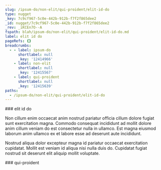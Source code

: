 ```yaml
---
slug: /ipsum-do/non-elit/qui-proident/elit-id-do
type: nugget
_key: 7c9cf967-5c0e-442b-912b-f7f2f865dee2
_id: nugget/7c9cf967-5c0e-442b-912b-f7f2f865dee2
_rev: _iKCEn7O--A
fspath: blah/ipsum-do/non-elit/qui-proident/elit-id-do.md
label: elit id do
pageRefs: {}
breadcrumbs:
  - - label: ipsum-do
      shortlabel: null
      _key: '12414966'
    - label: non-elit
      shortlabel: null
      _key: '12415567'
    - label: qui-proident
      shortlabel: null
      _key: '12415639'
paths:
  - /ipsum-do/non-elit/qui-proident/elit-id-do
---
```


<NuggetArea>
<Nugget slug="/ipsum-do/non-elit/qui-proident/elit-id-do" type="nugget" _key="7c9cf967-5c0e-442b-912b-f7f2f865dee2" _id="nugget/7c9cf967-5c0e-442b-912b-f7f2f865dee2" _rev="_iKCEn7O--A" fspath="blah/ipsum-do/non-elit/qui-proident/elit-id-do.md" label="elit id do" paths="/ipsum-do/non-elit/qui-proident/elit-id-do">
<NuggetBody>
### elit id do

Non cillum enim occaecat anim nostrud pariatur officia cillum dolore fugiat sunt exercitation magna. Commodo consequat incididunt ad mollit dolore anim cillum veniam do est consectetur nulla in ullamco. Est magna eiusmod laborum anim ullamco ex et labore esse ad deserunt aute incididunt.

Nostrud aliqua dolor excepteur magna id pariatur occaecat exercitation cupidatat. Mollit est veniam id aliqua nisi nulla duis do. Cupidatat fugiat nostrud sit deserunt elit aliquip mollit voluptate.

</NuggetBody>
<Breadcrumbs>
<Crumbs>
<Crumb _key="12414966" label="ipsum-do" /><Crumb _key="12415567" label="non-elit" /><Crumb _key="12415639" label="qui-proident" />
</Crumbs>
</Breadcrumbs>
</Nugget>

<NuggetsInbound>
</NuggetsInbound>
<NuggetsOutbound>
</NuggetsOutbound>
</NuggetArea>
<PassagesInbound>
<Passage direction="inbound" type="passage" _key="12415639" _id="passage/12415639" _rev="_iKCEn7O--_" label="qui-proident" passage="qui-proident" fspath="blah/ipsum-do/non-elit/qui-proident" paths="/ipsum-do/non-elit/qui-proident" slug="/ipsum-do/non-elit/qui-proident">
<NuggetBody>
### qui-proident

</NuggetBody>
<Breadcrumbs>
<Crumbs>
<Crumb _key="12414966" label="ipsum-do" /><Crumb _key="12415567" label="non-elit" />
</Crumbs>
</Breadcrumbs>
</Passage>

</PassagesInbound>
<PassagesOutbound>
</PassagesOutbound>